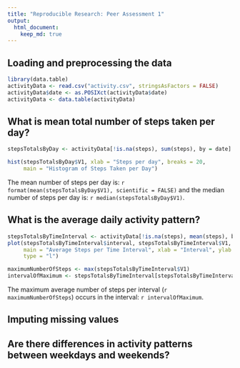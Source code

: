 ```yaml
---
title: "Reproducible Research: Peer Assessment 1"
output: 
  html_document:
    keep_md: true
---
```



## Loading and preprocessing the data

```r

library(data.table)
activityData <- read.csv("activity.csv", stringsAsFactors = FALSE)
activityData$date <- as.POSIXct(activityData$date)
activityData <- data.table(activityData)

```


## What is mean total number of steps taken per day?

```r
stepsTotalsByDay <- activityData[!is.na(steps), sum(steps), by = date]
```

```r
hist(stepsTotalsByDay$V1, xlab = "Steps per day", breaks = 20, 
     main = "Histogram of Steps Taken per Day")
```

The mean number of steps per day is: `r format(mean(stepsTotalsByDay$V1), scientific = FALSE)` 
and the median number of steps per day is: `r median(stepsTotalsByDay$V1)`.

## What is the average daily activity pattern?

```r
stepsTotalsByTimeInterval <- activityData[!is.na(steps), mean(steps), by = interval]
plot(stepsTotalsByTimeInterval$interval, stepsTotalsByTimeInterval$V1, 
     main = "Average Steps per Time Interval", xlab = "Interval", ylab = "Number of Steps",
     type = "l")

maximumNumberOfSteps <- max(stepsTotalsByTimeInterval$V1)
intervalOfMaximum <- stepsTotalsByTimeInterval[stepsTotalsByTimeInterval$V1 == maximumNumberOfSteps, ]$interval
```

The maximum average number of steps per interval (`r maximumNumberOfSteps`) occurs 
in the interval: `r intervalOfMaximum`.


## Imputing missing values



## Are there differences in activity patterns between weekdays and weekends?
